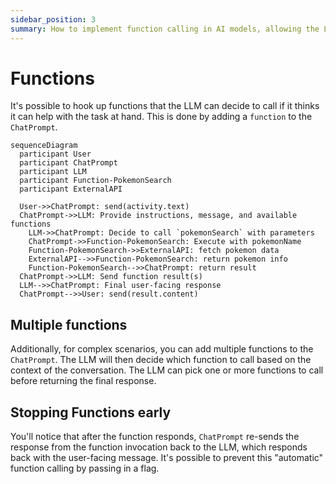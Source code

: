 ```yaml
---
sidebar_position: 3
summary: How to implement function calling in AI models, allowing the LLM to execute functions as part of its response generation.
---
```



# Functions

It's possible to hook up functions that the LLM can decide to call if it thinks it can help with the task at hand. This is done by adding a `function` to the `ChatPrompt`.

```mermaid
sequenceDiagram
  participant User
  participant ChatPrompt
  participant LLM
  participant Function-PokemonSearch
  participant ExternalAPI

  User->>ChatPrompt: send(activity.text)
  ChatPrompt->>LLM: Provide instructions, message, and available functions
    LLM->>ChatPrompt: Decide to call `pokemonSearch` with parameters
    ChatPrompt->>Function-PokemonSearch: Execute with pokemonName
    Function-PokemonSearch->>ExternalAPI: fetch pokemon data
    ExternalAPI-->>Function-PokemonSearch: return pokemon info
    Function-PokemonSearch-->>ChatPrompt: return result
  ChatPrompt->>LLM: Send function result(s)
  LLM-->>ChatPrompt: Final user-facing response
  ChatPrompt-->>User: send(result.content)
```

<FileCodeBlock
    lang="typescript"
    src="/generated-snippets/ts/tool-calling.snippet.single-function-calling.ts"
/>

## Multiple functions

Additionally, for complex scenarios, you can add multiple functions to the `ChatPrompt`. The LLM will then decide which function to call based on the context of the conversation. The LLM can pick one or more functions to call before returning the final response.

<FileCodeBlock
    lang="typescript"
    src="/generated-snippets/ts/tool-calling.snippet.multiple-function-calling.ts"
/>

## Stopping Functions early

You'll notice that after the function responds, `ChatPrompt` re-sends the response from the function invocation back to the LLM, which responds back with the user-facing message. It's possible to prevent this "automatic" function calling by passing in a flag.

<FileCodeBlock
    lang="typescript"
    src="/generated-snippets/ts/structured-output.snippet.structured-output.ts"
/>
